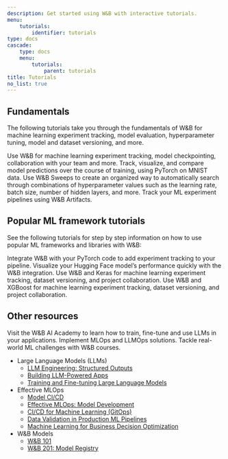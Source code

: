 ```yaml
---
description: Get started using W&B with interactive tutorials.
menu:
    tutorials:
        identifier: tutorials
type: docs
cascade:
    type: docs
    menu:
        tutorials:
            parent: tutorials
title: Tutorials
no_list: true
---
```


## Fundamentals

The following tutorials take you through the fundamentals of W&B for machine learning experiment tracking, model evaluation, hyperparameter tuning, model and dataset versioning, and more.

<CardGroup cols={2}>
<Card title="Track experiments" href="/tutorials/experiments/">
Use W&B for machine learning experiment tracking, model checkpointing, collaboration with your team and more.
</Card>
<Card title="Visualize predictions" href="/tutorials/tables/">
Track, visualize, and compare model predictions over the course of training, using PyTorch on MNIST data.
</Card>
</CardGroup>

<CardGroup cols={2}>
<Card title="Tune hyperparameters" href="/tutorials/sweeps/">
Use W&B Sweeps to create an organized way to automatically search through combinations of hyperparameter values such as the learning rate, batch size, number of hidden layers, and more.
</Card>
<Card title="Track models and datasets" href="/tutorials/artifacts/">
Track your ML experiment pipelines using W&B Artifacts.
</Card>
</CardGroup>


## Popular ML framework tutorials
See the following tutorials for step by step information on how to use popular ML frameworks and libraries with W&B:

<CardGroup cols={2}>
<Card title="PyTorch" href="/tutorials/pytorch">
Integrate W&B with your PyTorch code to add experiment tracking to your pipeline.
</Card>
<Card title="HuggingFace Transformers" href="/tutorials/huggingface">
Visualize your Hugging Face model’s performance quickly with the W&B integration.
</Card>
</CardGroup>

<CardGroup cols={2}>
<Card title="Keras" href="/tutorials/tensorflow">
Use W&B and Keras for machine learning experiment tracking, dataset versioning, and project collaboration.
</Card>
<Card title="XGBoost" href="/tutorials/xgboost_sweeps/">
Use W&B and XGBoost for machine learning experiment tracking, dataset versioning, and project collaboration.
</Card>
</CardGroup>

## Other resources

Visit the W&B AI Academy to learn how to train, fine-tune and use LLMs in your applications. Implement MLOps and LLMOps solutions. Tackle real-world ML challenges with W&B courses.

- Large Language Models (LLMs)
    - [LLM Engineering: Structured Outputs](https://www.wandb.courses/courses/steering-language-models?utm_source=wandb_docs&utm_medium=code&utm_campaign=tutorials)
    - [Building LLM-Powered Apps](https://www.wandb.courses/courses/building-llm-powered-apps?utm_source=wandb_docs&utm_medium=code&utm_campaign=tutorials)
    - [Training and Fine-tuning Large Language Models](https://www.wandb.courses/courses/training-fine-tuning-LLMs?utm_source=wandb_docs&utm_medium=code&utm_campaign=tutorials)
- Effective MLOps
    - [Model CI/CD](https://www.wandb.courses/courses/enterprise-model-management?utm_source=wandb_docs&utm_medium=code&utm_campaign=tutorials)
    - [Effective MLOps: Model Development](https://www.wandb.courses/courses/effective-mlops-model-development?utm_source=wandb_docs&utm_medium=code&utm_campaign=tutorials)
    - [CI/CD for Machine Learning (GitOps)](https://www.wandb.courses/courses/ci-cd-for-machine-learning?utm_source=wandb_docs&utm_medium=code&utm_campaign=tutorials)
    - [Data Validation in Production ML Pipelines](https://www.wandb.courses/courses/data-validation-for-machine-learning?utm_source=wandb_docs&utm_medium=code&utm_campaign=tutorials)
    - [Machine Learning for Business Decision Optimization](https://www.wandb.courses/courses/decision-optimization?utm_source=wandb_docs&utm_medium=code&utm_campaign=tutorials)
- W&B Models
    - [W&B 101](https://wandb.ai/site/courses/101/?utm_source=wandb_docs&utm_medium=code&utm_campaign=tutorials)
    - [W&B 201: Model Registry](https://www.wandb.courses/courses/201-model-registry?utm_source=wandb_docs&utm_medium=code&utm_campaign=tutorials)

